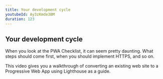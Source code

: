 ```yaml
---
title: Your development cycle
youtubeId: Ay3zKmde3BM
duration: 123
---
```


## Your development cycle

When you look at the PWA Checklist, it can seem pretty daunting. What steps should come first, when you should implement HTTPS, and so on. 

This video gives you a walkthrough of converting an existing web site to a Progressive Web App using Lighthouse as a guide.